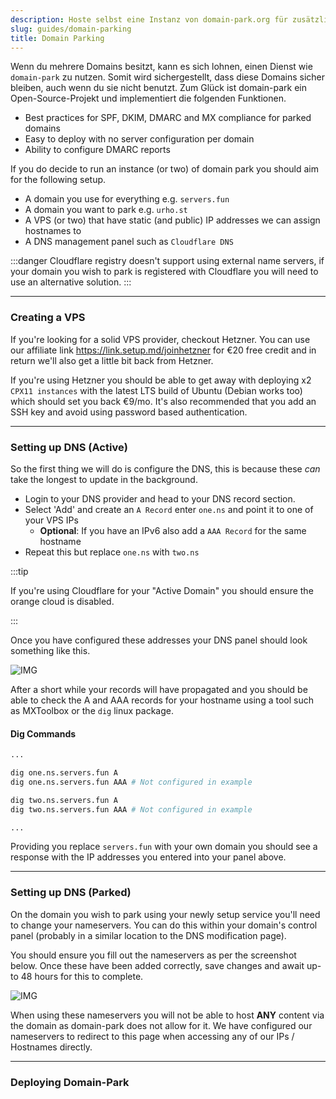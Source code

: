 ```yaml
---
description: Hoste selbst eine Instanz von domain-park.org für zusätzliche Domains, welche du nicht nutzt.
slug: guides/domain-parking
title: Domain Parking
---
```


Wenn du mehrere Domains besitzt, kann es sich lohnen, einen Dienst wie `domain-park` zu nutzen. Somit wird sichergestellt, dass diese Domains sicher bleiben, auch wenn du sie nicht benutzt. Zum Glück ist domain-park ein Open-Source-Projekt und implementiert die folgenden Funktionen.

-   Best practices for SPF, DKIM, DMARC and MX compliance for parked domains
-   Easy to deploy with no server configuration per domain
-   Ability to configure DMARC reports

If you do decide to run an instance (or two) of domain park you should aim for the following setup.

-   A domain you use for everything e.g. `servers.fun`
-   A domain you want to park e.g. `urho.st`
-   A VPS (or two) that have static (and public) IP addresses we can assign hostnames to
-   A DNS management panel such as `Cloudflare DNS`

:::danger
Cloudflare registry doesn't support using external name servers, if your domain you wish to park is registered with Cloudflare you will need to use an alternative solution.
:::

* * *

### Creating a VPS

If you're looking for a solid VPS provider, checkout Hetzner. You can use our affiliate link https://link.setup.md/joinhetzner for €20 free credit and in return we'll also get a little bit back from Hetzner.

If you're using Hetzner you should be able to get away with deploying x2 `CPX11 instances` with the latest LTS build of Ubuntu (Debian works too) which should set you back €9/mo. It's also recommended that you add an SSH key and avoid using password based authentication.

* * *

### Setting up DNS (Active)

So the first thing we will do is configure the DNS, this is because these _can_ take the longest to update in the background.

-   Login to your DNS provider and head to your DNS record section.
-   Select 'Add' and create an `A Record` enter `one.ns` and point it to one of your VPS IPs
    -   **Optional**: If you have an IPv6 also add a `AAA Record` for the same hostname
-   Repeat this but replace `one.ns` with `two.ns`

:::tip

If you're using Cloudflare for your "Active Domain" you should ensure the orange cloud is disabled.

:::

Once you have configured these addresses your DNS panel should look something like this.

![IMG](https://uk.thot.cc/api/shares/U3NTk4N/files/7bb07f91-af5d-4741-bd3f-7cb20421e586?download=false)

After a short while your records will have propagated and you should be able to check the A and AAA records for your hostname using a tool such as MXToolbox or the `dig` linux package.

#### Dig Commands

```bash
...

dig one.ns.servers.fun A
dig one.ns.servers.fun AAA # Not configured in example

dig two.ns.servers.fun A
dig two.ns.servers.fun AAA # Not configured in example

...
```

Providing you replace `servers.fun` with your own domain you should see a response with the IP addresses you entered into your panel above.

* * *

### Setting up DNS (Parked)

On the domain you wish to park using your newly setup service you'll need to change your nameservers. You can do this within your domain's control panel (probably in a similar location to the DNS modification page).

You should ensure you fill out the nameservers as per the screenshot below. Once these have been added correctly, save changes and await up-to 48 hours for this to complete.

![IMG](https://uk.thot.cc/api/shares/Y2NjM0O/files/471bcb1d-42bf-4e52-a9b2-be56323eb3c5?download=false)

When using these nameservers you will not be able to host **ANY** content via the domain as domain-park does not allow for it. We have configured our nameservers to redirect to this page when accessing any of our IPs / Hostnames directly.

* * *

### Deploying Domain-Park
